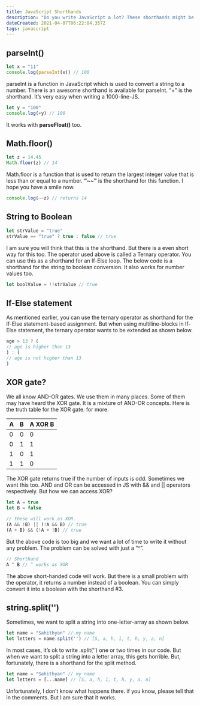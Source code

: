 ---
title: JavaScript Shorthands
description: "Do you write JavaScript a lot? These shorthands might be helpful to you."
dateCreated: 2021-04-07T06:22:04.357Z
tags: javascript
---

<!-- TODO fix this introduction -->
<!-- I love JavaScript, I hope you too. JavaScript is super-simple for beginners, even it has many WTF situations. By using shorthands, you can be more productive & you can impress your friends when coding. I want to show you some shorthands in JavaScript. They’re great. -->

<TableOfContents source={sourceContent} />

## parseInt()

```js
let x = "11"
console.log(parseInt(x)) // 100
```

parseInt is a function in JavaScript which is used to convert a string to a number. There is an awesome shorthand is available for parseInt. “+” is the shorthand. It’s very easy when writing a 1000-line-JS.

```js
let y = "100"
console.log(+y) // 100
```

It works with **parseFloat()** too.

## Math.floor()

```js
let z = 14.45
Math.floor(z) // 14
```

Math.floor is a function that is used to return the largest integer value that is less than or equal to a number. **“~~”** is the shorthand for this function. I hope you have a smile now.

```js
console.log(~~z) // returns 14 
```

## String to Boolean

```js
let strValue = "true"
strValue == "true" ? true : false // true
```

I am sure you will think that this is the shorthand. But there is a even short way for this too. The operator used above is called a Ternary operator. You can use this as a shorthand for an If-Else loop. The below code is a shorthand for the string to boolean conversion. It also works for number values too.

```js
let boolValue = !!strValue // true
```

## If-Else statement

As mentioned earlier, you can use the ternary operator as shorthand for the If-Else statement-based assignment. But when using multiline-blocks in If-Else statement, the ternary operator wants to be extended as shown below.

```js
age > 13 ? (
// age is higher than 13
) : (
// age is not higher than 13
)
```

## XOR gate?

We all know AND-OR gates. We use them in many places. Some of them may have heard the XOR gate. It is a mixture of AND-OR concepts. Here is the truth table for the XOR gate. for more.

|A|B|A XOR B|
|-|-|-------|
|0|0|   0   |
|0|1|   1   |
|1|0|   1   |
|1|1|   0   |

The XOR gate returns true if the number of inputs is odd. Sometimes we want this too. AND and OR can be accessed in JS with && and || operators respectively. But how we can access XOR?

```js
let A = true
let B = false

// these will work as XOR.
(A && !B) || (!A && B) // true
(A + B) && (!A + !B) // true
```

But the above code is too big and we want a lot of time to write it without any problem. The problem can be solved with just a “^”.

```js
// Shorthand
A ^ B // ^ works as XOR
```

The above short-handed code will work. But there is a small problem with the operator, it returns a number instead of a boolean. You can simply convert it into a boolean with the shorthand #3.

## string.split('')

Sometimes, we want to split a string into one-letter-array as shown below.

```js
let name = "Sahithyan" // my name
let letters = name.split('') // [S, a, h, i, t, h, y, a, n]
```

In most cases, it’s ok to write .split(‘’) one or two times in our code. But when we want to split a string into a letter array, this gets horrible. But, fortunately, there is a shorthand for the split method.

```js
let name = "Sahithyan" // my name
let letters = [...name] // [S, a, h, i, t, h, y, a, n]
```

Unfortunately, I don’t know what happens there. if you know, please tell that in the comments. But I am sure that it works.
